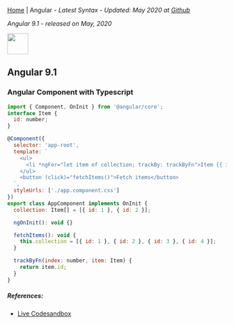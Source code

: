 
[Home](/) | Angular - _Latest Syntax - Updated: May 2020 at [Github](https://github.com/ngduc/syntax.codes)_

_Angular 9.1 - released on May, 2020_

<img src="https://upload.wikimedia.org/wikipedia/commons/thumb/c/cf/Angular_full_color_logo.svg/80px-Angular_full_color_logo.svg.png" height="48" />

## Angular 9.1

### Angular Component with Typescript

```.js
import { Component, OnInit } from '@angular/core';
interface Item {
  id: number;
}

@Component({
  selector: 'app-root',
  template: `
    <ul>
      <li *ngFor="let item of collection; trackBy: trackByFn">Item {{ item.id }}</li>
    </ul>
    <button (click)="fetchItems()">Fetch items</button>
  `,
  styleUrls: ['./app.component.css']
})
export class AppComponent implements OnInit {
  collection: Item[] = [{ id: 1 }, { id: 2 }];

  ngOnInit(): void {}

  fetchItems(): void {
    this.collection = [{ id: 1 }, { id: 2 }, { id: 3 }, { id: 4 }];
  }

  trackByFn(index: number, item: Item) {
    return item.id;
  }
}
```

##### References:
- [Live Codesandbox](https://codesandbox.io/s/angular-9-example-cr1nd?file=/src/app/app.component.ts)
